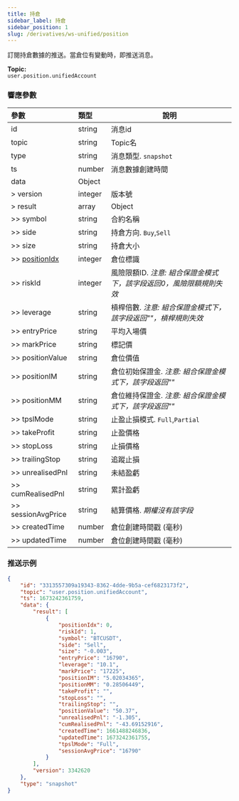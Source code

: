 ```yaml
---
title: 持倉
sidebar_label: 持倉
sidebar_position: 1
slug: /derivatives/ws-unified/position
---
```


訂閱持倉數據的推送。當倉位有變動時，即推送消息。

**Topic:**<br/>
`user.position.unifiedAccount`

### 響應參數
| 參數 | 類型 | 說明|
|:----- |:-----|----- |
|id |string |消息id|
|topic |string |Topic名 |
|type |string |消息類型. `snapshot`|
|ts |number |消息數據創建時間 |
|data |Object | |
|> version |integer |版本號|
|> result |array |Object|
|>> symbol |string |合約名稱 |
|>> side |string |持倉方向. `Buy`,`Sell` |
|>> size |string |持倉大小 |
|>> [positionIdx](../enum#positionidx) |integer |倉位標識 |
|>> riskId |integer |風險限額ID. _注意: 組合保證金模式下，該字段返回0，風險限額規則失效_|
|>> leverage |string |槓桿倍數. _注意: 組合保證金模式下，該字段返回""，槓桿規則失效_|
|>> entryPrice |string |平均入場價 |
|>> markPrice |string |標記價 |
|>> positionValue |string |倉位價值 |
|>> positionIM |string |倉位初始保證金. _注意: 組合保證金模式下，該字段返回""_ |
|>> positionMM |string |倉位維持保證金. _注意: 組合保證金模式下，該字段返回""_ |
|>> tpslMode |string |止盈止損模式. `Full`,`Partial` |
|>> takeProfit |string |止盈價格 |
|>> stopLoss |string |止損價格 |
|>> trailingStop |string |追蹤止損 |
|>> unrealisedPnl |string |未結盈虧 |
|>> cumRealisedPnl |string |累計盈虧 |
|>> sessionAvgPrice |string |結算價格. _期權沒有該字段_ |
|>> createdTime |number |倉位創建時間戳 (毫秒) |
|>> updatedTime |number |倉位創建時間戳 (毫秒) |

### 推送示例

```json
{
    "id": "3313557309a19343-8362-4dde-9b5a-cef6823173f2",
    "topic": "user.position.unifiedAccount",
    "ts": 1673242361759,
    "data": {
        "result": [
            {
                "positionIdx": 0,
                "riskId": 1,
                "symbol": "BTCUSDT",
                "side": "Sell",
                "size": "-0.003",
                "entryPrice": "16790",
                "leverage": "10.1",
                "markPrice": "17225",
                "positionIM": "5.02034365",
                "positionMM": "0.28506449",
                "takeProfit": "",
                "stopLoss": "",
                "trailingStop": "",
                "positionValue": "50.37",
                "unrealisedPnl": "-1.305",
                "cumRealisedPnl": "-43.69152916",
                "createdTime": 1661488246836,
                "updatedTime": 1673242361755,
                "tpslMode": "Full",
                "sessionAvgPrice": "16790"
            }
        ],
        "version": 3342620
    },
    "type": "snapshot"
}
```
